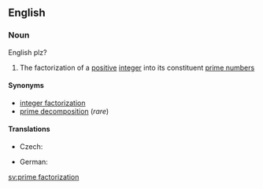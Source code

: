==English==
{{wikipedia|Integer factorization}}
===Noun=== English plz?
{{en-noun|sg=[[prime]] [[factorization]]}}

#{{mathematics}} The factorization of a [[positive]] [[integer]] into its constituent [[prime number]]s

====Synonyms====
* [[integer factorization]]
* [[prime decomposition]] (''rare'')

====Translations====
{{trans-top|factorization of a positive integer}}
* Czech: {{t-|cs|prvočíselný rozklad|m}}
{{trans-mid}}
* German: {{t-|de|Primfaktorzerlegung|f}}
{{trans-bottom}}

[[sv:prime factorization]]